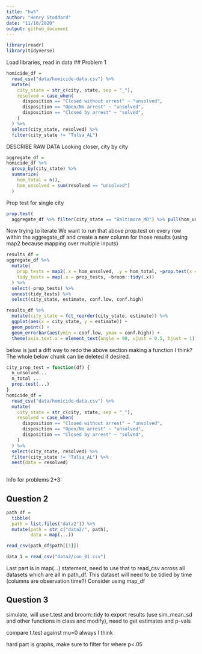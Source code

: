 ```yaml
---
title: "hw5"
author: "Henry Stoddard"
date: "11/10/2020"
output: github_document
---
```

```r
library(readr)
library(tidyverse)
```

Load libraries, read in data
## Problem 1
```r
homicide_df =
  read_csv("data/homicide-data.csv") %>% 
  mutate(
    city_state = str_c(city, state, sep = "_"),
    resolved = case_when(
      disposition == "Closed without arrest" ~ "unsolved",
      disposition == "Open/No arrest" ~ "unsolved",
      disposition == "Closed by arrest" ~ "solved",
    )
  ) %>% 
  select(city_state, resolved) %>% 
  filter(city_state != "Tulsa_AL")
```
DESCRIBE RAW DATA
Looking closer, city by city

```r
aggregate_df =
homicide_df %>% 
  group_by(city_state) %>% 
  summarize(
    hom_total = n(),
    hom_unsolved = sum(resolved == "unsolved")
  )
```

Prop test for single city

```r
prop.test(
  aggregate_df %>% filter(city_state == "Baltimore_MD") %>% pull(hom_unsolved), aggregate_df %>% filter(city_state == "Baltimore_MD") %>% pull(hom_total)) %>% broom::tidy()
```

Now trying to iterate
We want to run that above prop.test on every row within the aggregate_df and create a new column for those results (using map2 because mapping over multiple inputs)
```r
results_df =
aggregate_df %>% 
  mutate(
    prop_tests = map2(.x = hom_unsolved, .y = hom_total, ~prop.test(x = .x, n = .y)),
    tidy_tests = map(.x = prop_tests, ~broom::tidy(.x))
  ) %>% 
  select(-prop_tests) %>% 
  unnest(tidy_tests) %>% 
  select(city_state, estimate, conf.low, conf.high)
```

```r
results_df %>%
  mutate(city_state = fct_reorder(city_state, estimate)) %>% 
  ggplot(aes(x = city_state, y = estimate)) +
  geom_point() +
  geom_errorbar(aes(ymin = conf.low, ymax = conf.high)) +
  theme(axis.text.x = element_text(angle = 90, vjust = 0.5, hjust = 1))
```


below is just a dift way to redo the above section making a function I think? The whole below chunk can be deleted if desired.
```r
city_prop_test = function(df) {
  n_unsolved...
  n_total ...
  prop.test(...)
}
homicide_df =
  read_csv("data/homicide-data.csv") %>% 
  mutate(
    city_state = str_c(city, state, sep = "_"),
    resolved = case_when(
      disposition == "Closed without arrest" ~ "unsolved",
      disposition == "Open/No arrest" ~ "unsolved",
      disposition == "Closed by arrest" ~ "solved",
    )
  ) %>% 
  select(city_state, resolved) %>% 
  filter(city_state != "Tulsa_AL") %>% 
  nest(data = resolved)
  
```

Info for problems 2+3:

## Question 2
```r
path_df = 
  tibble(
  path = list.files("data2")) %>% 
  mutate(path = str_c("data2/", path),
         data = map(...))

read_csv(path_df$path[[1]])

data_1 = read_csv("data2/con_01.csv")


```
Last part is in map(...) statement, need to use that to read_csv across all datasets which are all in path_df.
This dataset will need to be tidied by time (columns are observation time?)
Consider using map_df

## Question 3
simulate, will use t.test and broom::tidy to export results (use sim_mean_sd and other functions in class and modify), need to get estimates and p-vals

compare t.test against mu=0 always I think

hard part is graphs, make sure to filter for where p<.05